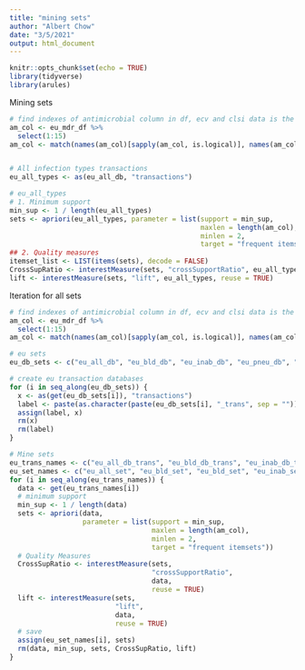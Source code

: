 ```yaml
---
title: "mining sets"
author: "Albert Chow"
date: "3/5/2021"
output: html_document
---
```


```r
knitr::opts_chunk$set(echo = TRUE)
library(tidyverse)
library(arules)
```

Mining sets
```r
# find indexes of antimicrobial column in df, ecv and clsi data is the same
am_col <- eu_mdr_df %>% 
  select(1:15) 
am_col <- match(names(am_col)[sapply(am_col, is.logical)], names(am_col))


# All infection types transactions
eu_all_types <- as(eu_all_db, "transactions")

# eu_all_types
# 1. Minimum support
min_sup <- 1 / length(eu_all_types)
sets <- apriori(eu_all_types, parameter = list(support = min_sup,
                                               maxlen = length(am_col),
                                               minlen = 2,
                                               target = "frequent itemsets"))
## 2. Quality measures
itemset_list <- LIST(items(sets), decode = FALSE)
CrossSupRatio <- interestMeasure(sets, "crossSupportRatio", eu_all_types, reuse = TRUE)
lift <- interestMeasure(sets, "lift", eu_all_types, reuse = TRUE)

```

Iteration for all sets
```r
# find indexes of antimicrobial column in df, ecv and clsi data is the same
am_col <- eu_mdr_df %>% 
  select(1:15) 
am_col <- match(names(am_col)[sapply(am_col, is.logical)], names(am_col))

# eu sets
eu_db_sets <- c("eu_all_db", "eu_bld_db", "eu_inab_db", "eu_pneu_db", "eu_skin_db")

# create eu transaction databases
for (i in seq_along(eu_db_sets)) {
  x <- as(get(eu_db_sets[i]), "transactions")
  label <- paste(as.character(paste(eu_db_sets[i], "_trans", sep = "")))
  assign(label, x)
  rm(x)
  rm(label)
}

# Mine sets
eu_trans_names <- c("eu_all_db_trans", "eu_bld_db_trans", "eu_inab_db_trans", "eu_pneu_db_trans", "eu_skin_db_trans")
eu_set_names <- c("eu_all_set", "eu_bld_set", "eu_bld_set", "eu_inab_set", "eu_pneu_set", "eu_skin_set")
for (i in seq_along(eu_trans_names)) {
  data <- get(eu_trans_names[i])
  # minimum support
  min_sup <- 1 / length(data)
  sets <- apriori(data,
                  parameter = list(support = min_sup,
                                   maxlen = length(am_col),
                                   minlen = 2,
                                   target = "frequent itemsets"))
  # Quality Measures
  CrossSupRatio <- interestMeasure(sets,
                                   "crossSupportRatio",
                                   data,
                                   reuse = TRUE)
  lift <- interestMeasure(sets,
                          "lift",
                          data,
                          reuse = TRUE)
  # save
  assign(eu_set_names[i], sets)
  rm(data, min_sup, sets, CrossSupRatio, lift)
}
```


